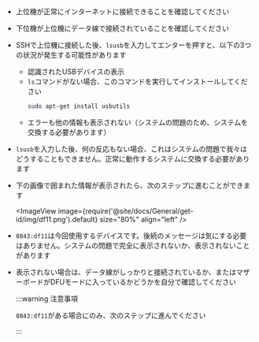 * 上位機が正常にインターネットに接続できることを確認してください
* 下位機が上位機にデータ線で接続されていることを確認してください
* SSHで上位機に接続した後、`lsusb`を入力してエンターを押すと、以下の3つの状況が発生する可能性があります
    * 認識されたUSBデバイスの表示
    * `ls`コマンドがない場合、このコマンドを実行してインストールしてください
        ```bash
        sudo apt-get install usbutils
        ```
    * エラーも他の情報も表示されない（システムの問題のため、システムを交換する必要があります）
* `lsusb`を入力した後、何の反応もない場合、これはシステムの問題で我々はどうすることもできません。正常に動作するシステムに交換する必要があります
* 下の画像で囲まれた情報が表示されたら、次のステップに進むことができます

    <ImageView image={require('@site/docs/General/get-id/img/df11.png').default} size="80%" align="left" /> 

* `0843:df11`は今回使用するデバイスです。後続のメッセージは気にする必要はありません。システムの問題で完全に表示されないか、表示されないことがあります
* 表示されない場合は、データ線がしっかりと接続されているか、またはマザーボードがDFUモードに入っているかどうかを自分で確認してください

    :::warning 注意事項

    `0843:df11`がある場合にのみ、次のステップに進んでください

    :::